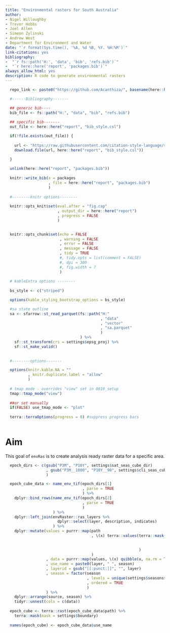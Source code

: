 ```yaml
--- 
title: "Environmental rasters for South Australia"
author:
- Nigel Willoughby
- Trevor Hobbs
- Joel Allen
- Simeon Zylinski
- Andrew West
- Department for Environment and Water
date: "`r format(Sys.time(), '%A, %d %B, %Y. %H:%M')`"
link-citations: yes
bibliography:
-  "`r fs::path('H:', 'data', 'bib', 'refs.bib')`"
-  "`r here::here('report', 'packages.bib')`"
always_allow_html: yes
description: R code to generate environmental rasters
---
```


```r

  repo_link <- paste0("https://github.com/Acanthiza/", basename(here::here()))

  #------Bibliography-------

  ## generic bib----
  bib_file <- fs::path("H:", "data", "bib", "refs.bib")
  
  ## specific bib-------
  out_file <- here::here("report", "bib_style.csl")

  if(!file.exists(out_file)) {
    
    url <- "https://raw.githubusercontent.com/citation-style-language/styles/master/emu-austral-ornithology.csl"
    download.file(url, here::here("report", "bib_style.csl"))
    
  }

  unlink(here::here("report", "packages.bib"))
  
  knitr::write_bib(x = packages
                   , file = here::here("report", "packages.bib")
                   )
  
  #--------knitr options--------
  
  knitr::opts_knit$set(eval.after = "fig.cap" 
                       , output_dir = here::here("report")
                       , progress = FALSE
                       )

  
  knitr::opts_chunk$set(echo = FALSE
                        , warning = FALSE
                        , error = FALSE
                        , message = FALSE
                        , tidy = TRUE
                        #, tidy.opts = list(comment = FALSE)
                        #, dpi = 300
                        #, fig.width = 7
                        )
  
  # kableExtra options --------
  
  bs_style <- c("striped")

  options(kable_styling_bootstrap_options = bs_style)

  #sa state outline
  sa <- sfarrow::st_read_parquet(fs::path("H:"
                                          , "data"
                                          , "vector"
                                          , "sa.parquet"
                                          )
                                 ) %>%
    sf::st_transform(crs = settings$epsg_proj) %>%
    sf::st_make_valid()
  
  
  #--------options-------

  options(knitr.kable.NA = ""
          , knitr.duplicate.label = "allow"
          )
  
  # tmap mode - overrides "view" set in 0010_setup
  tmap::tmap_mode("view")
    
  ##or set manually
  if(FALSE) use_tmap_mode <- "plot"
  
  terra::terraOptions(progress = 0) #suppress progress bars
  

```

# Aim {-}

This goal of `envRas` is to create analysis ready raster data for a specific area.

```r

  epoch_dirs <- c(gsub("P3M", "P10Y", settings$sat_seas_cube_dir)
                  , gsub("P3M__1000", "P10Y__90", settings$cli_seas_cube_dir)
                  )

  epoch_cube_data <- name_env_tif(epoch_dirs[1]
                                  , parse = TRUE
                                  ) %>%
    dplyr::bind_rows(name_env_tif(epoch_dirs[2]
                                  , parse = TRUE
                                  )
                     ) %>%
    dplyr::left_join(envRaster::ras_layers %>%
                       dplyr::select(layer, description, indicates)
                     ) %>%
    dplyr::mutate(values = purrr::map(path
                                      , \(x) terra::values(terra::mask(terra::rast(x)
                                                                       , mask = settings$boundary
                                                                       )
                                                           )
                                      )
                  , data = purrr::map(values, \(x) quibble(x, na.rm = TRUE))
                  , use_name = paste0(layer, " ", season)
                  , layerid = gsub("[[:punct:]]", "", layer)
                  , season = factor(season
                                    , levels = unique(settings$seasons$luseasons$season)
                                    , ordered = TRUE
                                    )
                  ) %>%
    dplyr::arrange(source, season) %>%
    tidyr::unnest(cols = c(data))
  
  epoch_cube <- terra::rast(epoch_cube_data$path) %>%
    terra::mask(mask = settings$boundary)
  
  names(epoch_cube) <- epoch_cube_data$use_name

```